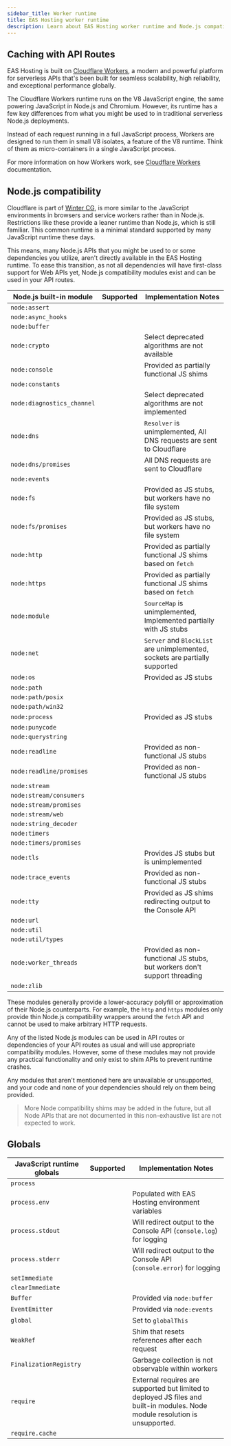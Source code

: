 ```yaml
---
sidebar_title: Worker runtime
title: EAS Hosting worker runtime
description: Learn about EAS Hosting worker runtime and Node.js compatibility.
---
```



## Caching with API Routes

EAS Hosting is built on [Cloudflare Workers](https://developers.cloudflare.com/workers/), a modern and powerful platform for serverless APIs that's been built for seamless scalability, high reliability, and exceptional performance globally.

The Cloudflare Workers runtime runs on the V8 JavaScript engine, the same powering JavaScript in Node.js and Chromium. However, its runtime has a few key differences from what you might be used to in traditional serverless Node.js deployments.

Instead of each request running in a full JavaScript process, Workers are designed to run them in small V8 isolates, a feature of the V8 runtime. Think of them as micro-containers in a single JavaScript process.

For more information on how Workers work, see [Cloudflare Workers](https://developers.cloudflare.com/workers/reference/how-workers-works/) documentation.

## Node.js compatibility

Cloudflare is part of [Winter CG](https://wintercg.org/), is more similar to the JavaScript environments in browsers and service workers rather than in Node.js. Restrictions like these provide a leaner runtime than Node.js, which is still familiar. This common runtime is a minimal standard supported by many JavaScript runtime these days.

This means, many Node.js APIs that you might be used to or some dependencies you utilize, aren't directly available in the EAS Hosting runtime. To ease this transition, as not all dependencies will have first-class support for Web APIs yet, Node.js compatibility modules exist and can be used in your API routes.

| Node.js built-in module    | Supported     | Implementation Notes                                                        |
| -------------------------- | ------------- | --------------------------------------------------------------------------- |
| `node:assert`              | <YesIcon />   |                                                                             |
| `node:async_hooks`         | <YesIcon />   |                                                                             |
| `node:buffer`              | <YesIcon />   |                                                                             |
| `node:crypto`              | <YesIcon />   | Select deprecated algorithms are not available                              |
| `node:console`             | <AlertIcon /> | Provided as partially functional JS shims                                   |
| `node:constants`           | <YesIcon />   |                                                                             |
| `node:diagnostics_channel` | <YesIcon />   | Select deprecated algorithms are not implemented                            |
| `node:dns`                 | <YesIcon />   | `Resolver` is unimplemented, All DNS requests are sent to Cloudflare        |
| `node:dns/promises`        | <YesIcon />   | All DNS requests are sent to Cloudflare                                     |
| `node:events`              | <YesIcon />   |                                                                             |
| `node:fs`                  | <NoIcon />    | Provided as JS stubs, but workers have no file system                       |
| `node:fs/promises`         | <NoIcon />    | Provided as JS stubs, but workers have no file system                       |
| `node:http`                | <AlertIcon /> | Provided as partially functional JS shims based on `fetch`                  |
| `node:https`               | <AlertIcon /> | Provided as partially functional JS shims based on `fetch`                  |
| `node:module`              | <AlertIcon /> | `SourceMap` is unimplemented, Implemented partially with JS stubs           |
| `node:net`                 | <AlertIcon /> | `Server` and `BlockList` are unimplemented, sockets are partially supported |
| `node:os`                  | <YesIcon />   | Provided as JS stubs                                                        |
| `node:path`                | <YesIcon />   |                                                                             |
| `node:path/posix`          | <YesIcon />   |                                                                             |
| `node:path/win32`          | <YesIcon />   |                                                                             |
| `node:process`             | <YesIcon />   | Provided as JS stubs                                                        |
| `node:punycode`            | <NoIcon />    |                                                                             |
| `node:querystring`         | <YesIcon />   |                                                                             |
| `node:readline`            | <NoIcon />    | Provided as non-functional JS stubs                                         |
| `node:readline/promises`   | <NoIcon />    | Provided as non-functional JS stubs                                         |
| `node:stream`              | <YesIcon />   |                                                                             |
| `node:stream/consumers`    | <YesIcon />   |                                                                             |
| `node:stream/promises`     | <YesIcon />   |                                                                             |
| `node:stream/web`          | <YesIcon />   |                                                                             |
| `node:string_decoder`      | <YesIcon />   |                                                                             |
| `node:timers`              | <YesIcon />   |                                                                             |
| `node:timers/promises`     | <YesIcon />   |                                                                             |
| `node:tls`                 | <NoIcon />    | Provides JS stubs but is unimplemented                                      |
| `node:trace_events`        | <AlertIcon /> | Provided as non-functional JS stubs                                         |
| `node:tty`                 | <YesIcon />   | Provided as JS shims redirecting output to the Console API                  |
| `node:url`                 | <YesIcon />   |                                                                             |
| `node:util`                | <YesIcon />   |                                                                             |
| `node:util/types`          | <YesIcon />   |                                                                             |
| `node:worker_threads`      | <NoIcon />    | Provided as non-functional JS stubs, but workers don't support threading    |
| `node:zlib`                | <YesIcon />   |                                                                             |

These modules generally provide a lower-accuracy polyfill or approximation of their Node.js counterparts.
For example, the `http` and `https` modules only provide thin Node.js compatibility wrappers around the `fetch` API and cannot be used to make arbitrary HTTP requests.

Any of the listed Node.js modules can be used in API routes or dependencies of your API routes as usual and will use appropriate compatibility modules. However, some of these modules may not provide any practical functionality and only exist to shim APIs to prevent runtime crashes.

Any modules that aren't mentioned here are unavailable or unsupported, and your code and none of your dependencies should rely on them being provided.

> More Node compatibility shims may be added in the future, but all Node APIs that are not documented in this non-exhaustive list are not expected to work.

## Globals

| JavaScript runtime globals | Supported     | Implementation Notes                                                                                                          |
| -------------------------- | ------------- | ----------------------------------------------------------------------------------------------------------------------------- |
| `process`                  | <YesIcon />   |                                                                                                                               |
| `process.env`              | <YesIcon />   | Populated with EAS Hosting environment variables                                                                              |
| `process.stdout`           | <YesIcon />   | Will redirect output to the Console API (`console.log`) for logging                                                           |
| `process.stderr`           | <YesIcon />   | Will redirect output to the Console API (`console.error`) for logging                                                         |
| `setImmediate`             | <YesIcon />   |                                                                                                                               |
| `clearImmediate`           | <YesIcon />   |                                                                                                                               |
| `Buffer`                   | <YesIcon />   | Provided via `node:buffer`                                                                                                    |
| `EventEmitter`             | <YesIcon />   | Provided via `node:events`                                                                                                    |
| `global`                   | <YesIcon />   | Set to `globalThis`                                                                                                           |
| `WeakRef`                  | <YesIcon />   | Shim that resets references after each request                                                                                |
| `FinalizationRegistry`     | <NoIcon />    | Garbage collection is not observable within workers                                                                           |
| `require`                  | <AlertIcon /> | External requires are supported but limited to deployed JS files and built-in modules. Node module resolution is unsupported. |
| `require.cache`            | <NoIcon />    |                                                                                                                               |
